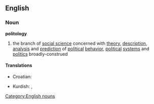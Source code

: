 ==English==

===Noun===
'''politology'''

# the branch of [[social science]] concerned with [[theory]], [[description]], [[analysis]] and [[prediction]] of [[political]] [[behavior]], [[political]] [[system]]s and [[politics]] broadly-construed

====Translations====
{{top}}
*Croatian: {{t-|hr|politologija|f}}
{{mid}}
*Kurdish: {{t|ku|siyasetnasî}} {{f}}, {{t|ku|polîtolojî}} {{f}}
{{bottom}}

[[Category:English nouns]]